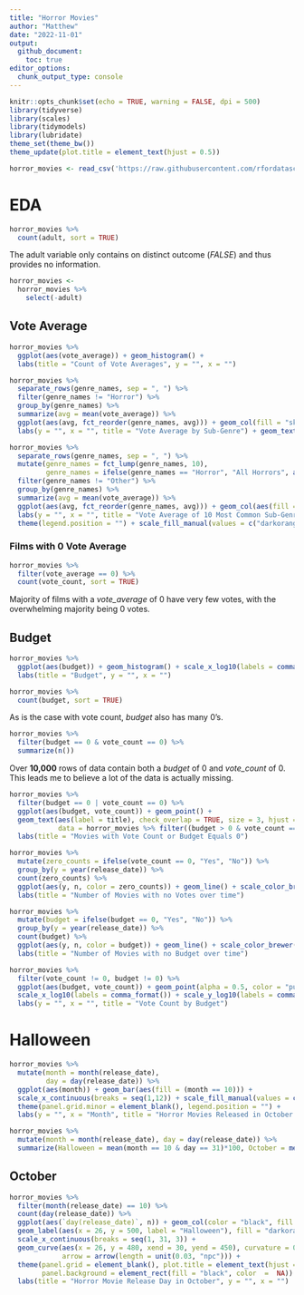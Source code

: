 ```yaml
---
title: "Horror Movies"
author: "Matthew"
date: "2022-11-01"
output: 
  github_document:
    toc: true
editor_options: 
  chunk_output_type: console
---
```


```r
knitr::opts_chunk$set(echo = TRUE, warning = FALSE, dpi = 500)
library(tidyverse)
library(scales)
library(tidymodels)
library(lubridate)
theme_set(theme_bw())
theme_update(plot.title = element_text(hjust = 0.5))
```

```r
horror_movies <- read_csv('https://raw.githubusercontent.com/rfordatascience/tidytuesday/master/data/2022/2022-11-01/horror_movies.csv')
```

# EDA

```r
horror_movies %>% 
  count(adult, sort = TRUE)
```

The adult variable only contains on distinct outcome (*FALSE*) and thus provides no information.

```r
horror_movies <- 
  horror_movies %>% 
    select(-adult)
```


## Vote Average

```r
horror_movies %>% 
  ggplot(aes(vote_average)) + geom_histogram() +
  labs(title = "Count of Vote Averages", y = "", x = "")
```

```r
horror_movies %>% 
  separate_rows(genre_names, sep = ", ") %>% 
  filter(genre_names != "Horror") %>% 
  group_by(genre_names) %>% 
  summarize(avg = mean(vote_average)) %>% 
  ggplot(aes(avg, fct_reorder(genre_names, avg))) + geom_col(fill = "skyblue", color = "black") +
  labs(y = "", x = "", title = "Vote Average by Sub-Genre") + geom_text(aes(label = round(avg, 3)), nudge_x = -0.3)
```

```r
horror_movies %>% 
  separate_rows(genre_names, sep = ", ") %>% 
  mutate(genre_names = fct_lump(genre_names, 10),
         genre_names = ifelse(genre_names == "Horror", "All Horrors", as.character(genre_names))) %>% 
  filter(genre_names != "Other") %>% 
  group_by(genre_names) %>% 
  summarize(avg = mean(vote_average)) %>% 
  ggplot(aes(avg, fct_reorder(genre_names, avg))) + geom_col(aes(fill = genre_names == "All Horrors"), color = "black") +
  labs(y = "", x = "", title = "Vote Average of 10 Most Common Sub-Genres") + geom_text(aes(label = round(avg, 3)), nudge_x = -0.3) +
  theme(legend.position = "") + scale_fill_manual(values = c("darkorange", "purple"))
```

### Films with 0 Vote Average

```r
horror_movies %>% 
  filter(vote_average == 0) %>% 
  count(vote_count, sort = TRUE)
```

Majority of films with a *vote_average* of 0 have very few votes, with the overwhelming majority being 0 votes.

## Budget

```r
horror_movies %>% 
  ggplot(aes(budget)) + geom_histogram() + scale_x_log10(labels = comma_format()) +
  labs(title = "Budget", y = "", x = "")
```

```r
horror_movies %>% 
  count(budget, sort = TRUE)
```

As is the case with vote count, *budget* also has many 0's.

```r
horror_movies %>% 
  filter(budget == 0 & vote_count == 0) %>% 
  summarize(n())
```

Over **10,000** rows of data contain both a *budget* of 0 and *vote_count* of 0. This leads me to believe a lot of the data is actually missing.

```r
horror_movies %>% 
  filter(budget == 0 | vote_count == 0) %>% 
  ggplot(aes(budget, vote_count)) + geom_point() +
  geom_text(aes(label = title), check_overlap = TRUE, size = 3, hjust = "inward", nudge_x = 2.5e6,
            data = horror_movies %>% filter((budget > 0 & vote_count == 0) | (budget == 0 & vote_count > 0))) + 
  labs(title = "Movies with Vote Count or Budget Equals 0") 
```

```r
horror_movies %>% 
  mutate(zero_counts = ifelse(vote_count == 0, "Yes", "No")) %>% 
  group_by(y = year(release_date)) %>% 
  count(zero_counts) %>% 
  ggplot(aes(y, n, color = zero_counts)) + geom_line() + scale_color_brewer(palette = "Set1", direction = -1) +
  labs(title = "Number of Movies with no Votes over time")
```

```r
horror_movies %>% 
  mutate(budget = ifelse(budget == 0, "Yes", "No")) %>% 
  group_by(y = year(release_date)) %>% 
  count(budget) %>% 
  ggplot(aes(y, n, color = budget)) + geom_line() + scale_color_brewer(palette = "Set1", direction = -1) +
  labs(title = "Number of Movies with no Budget over time")
```

```r
horror_movies %>% 
  filter(vote_count != 0, budget != 0) %>% 
  ggplot(aes(budget, vote_count)) + geom_point(alpha = 0.5, color = "purple") + geom_smooth(se = FALSE) +
  scale_x_log10(labels = comma_format()) + scale_y_log10(labels = comma_format(accuracy = 1)) + 
  labs(y = "", x = "", title = "Vote Count by Budget")
```

# Halloween

```r
horror_movies %>% 
  mutate(month = month(release_date),
         day = day(release_date)) %>% 
  ggplot(aes(month)) + geom_bar(aes(fill = (month == 10))) + 
  scale_x_continuous(breaks = seq(1,12)) + scale_fill_manual(values = c("grey20","darkorange3")) +
  theme(panel.grid.minor = element_blank(), legend.position = "") + 
  labs(y = "", x = "Month", title = "Horror Movies Released in October vs Other Months")

horror_movies %>% 
  mutate(month = month(release_date), day = day(release_date)) %>% 
  summarize(Halloween = mean(month == 10 & day == 31)*100, October = mean(month == 10)*100)
```

## October

```r
horror_movies %>% 
  filter(month(release_date) == 10) %>% 
  count(day(release_date)) %>% 
  ggplot(aes(`day(release_date)`, n)) + geom_col(color = "black", fill = "darkorange") +
  geom_label(aes(x = 26, y = 500, label = "Halloween"), fill = "darkorange", fontface = "bold") +
  scale_x_continuous(breaks = seq(1, 31, 3)) +
  geom_curve(aes(x = 26, y = 480, xend = 30, yend = 450), curvature = 0.3, color = "darkred", size = 1,
             arrow = arrow(length = unit(0.03, "npc"))) + 
  theme(panel.grid = element_blank(), plot.title = element_text(hjust = 0.5), 
        panel.background = element_rect(fill = "black", color  =  NA)) +
  labs(title = "Horror Movie Release Day in October", y = "", x = "") 
```

